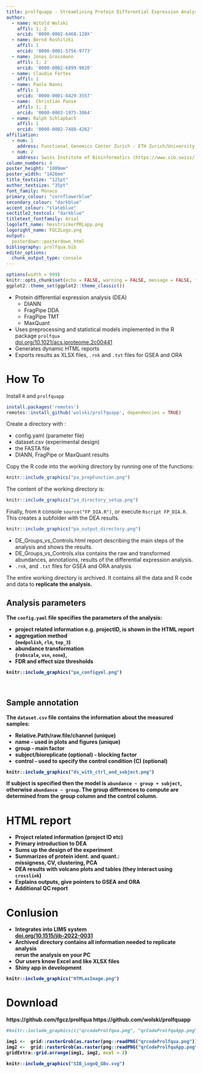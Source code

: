 ```yaml
---
title: prolfquapp - Streamlining Protein Differential Expression Analysis in Core Facilities
author: 
  - name: Witold Wolski
    affil: 1; 2
    orcid: '0000-0002-6468-120X'
  - name: Bernd Roshitzki
    affil: 1
    orcid: '0000-0001-5756-9773'
  - name: Jonas Grossmann
    affil: 1; 2
    orcid: '0000-0002-6899-9020'
  - name: Claudia Fortes
    affil: 1
  - name: Paolo Nanni
    affil: 1
    orcid: '0000-0001-8429-3557'
  - name:  Christian Panse
    affil: 1; 2
    orcid: '0000-0003-1975-3064'
  - name: Ralph Schlapbach
    affil: 1
    orcid: '0000-0002-7488-4262'
affiliation:
  - num: 1
    address: Functional Genomics Center Zurich - ETH Zurich/University of Zurich (https://www.fgcz.ch/)
  - num: 2
    address: Swiss Institute of Bioinformatics (https://www.sib.swiss/)
column_numbers: 4
poster_height: "1009mm"
poster_width: "1426mm"
title_textsize:	"125pt"
author_textsize: "35pt"
font_family: Monaco
primary_colour: "cornflowerblue"
secondary_colour: "darkblue"
accent_colour: "slateblue"
sectitle2_textcol: "darkblue"
titletext_fontfamily: Arial
logoleft_name: hexstrickerPRLapp.png
logoright_name: FGCZLogo.png
output: 
  posterdown::posterdown_html
bibliography: prolfqua.bib
editor_options: 
  chunk_output_type: console
---
```



```r
options(width = 999)
knitr::opts_chunk$set(echo = FALSE, warning = FALSE, message = FALSE, fig.width = 7, fig.height = 5)
ggplot2::theme_set(ggplot2::theme_classic())

```


- Protein differential expression analysis (DEA)
  - DIANN  
  - FragPipe DDA
  - FragPipe TMT
  - MaxQuant
- Uses preprocessing and statistical models implemented in the R package `prolfqua` <br/>
[doi.org/10.1021/acs.jproteome.2c00441](https://pubs.acs.org/doi/10.1021/acs.jproteome.2c00441)
- Generates dynamic HTML reports
- Exports results as XLSX files, `.rnk` and `.txt` files for GSEA and ORA


# How To

Install `R` and `prolfquapp`

```r
install.packages('remotes')
remotes::install_github('wolski/prolfquapp', dependencies = TRUE)
```

Create a directory with :

- config.yaml (parameter file)
- dataset.csv (experimental design) 
- the FASTA file
- DIANN, FragPipe or MaxQuant results

Copy the R code into the working directory by running one of the functions: 

```r
knitr::include_graphics("pa_prepFunction.png")
```

The content of the working directory is:

```r
knitr::include_graphics("pa_directory_setup.png")
```

Finally, from `R` console `source("FP_DIA.R")`,
or execute `Rscript FP_DIA.R`. This
creates a subfolder with the DEA results.

```r
knitr::include_graphics("pa_output_directory.png")
```

- DE_Groups_vs_Controls.html report describing the main steps of the analysis and shows the results.
- DE_Groups_vs_Controls.xlsx contains the raw and transformed abundances, annotations, results of the differential expression analysis.
- `.rnk`, and `.txt` files for GSEA and ORA analysis

The entire working directory is archived. It contains all the data and R code and data to <b>replicate<b/> the analysis. 

## Analysis parameters

The `config.yaml` file specifies the parameters of the analysis:

* project related information e.g. projectID, is shown in the HTML report
* aggregation method <br/>
(`medpolish`, `rlm`, `top_3`)
* abundance transformation <br/>
(`robscale`, `vsn`, `none`),
* FDR and effect size thresholds


```r
knitr::include_graphics("pa_configyml.png")
```

<br/>

## Sample annotation

The `dataset.csv` file contains the information about the measured samples:

- Relative.Path/raw.file/channel (unique)
- name - used in plots and figures (unique)
- group - main factor
- subject/bioreplicate (optional) - blocking factor
- control - used to specify the control condition (C) (optional)


```r
knitr::include_graphics("ds_with_ctrl_and_subject.png")
```

If subject is specified then the model is `abundance ~ group + subject`, otherwise
 `abundance ~ group`. The group differences to compute are determined from the group column and the control column.

# HTML report

- Project related information (project ID etc)
- Primary introduction to DEA
- Sums up the design of the experiment
- Summarizes of protein ident. and quant.: <br/> missigness, CV, clustering, PCA
- DEA results with volcano plots and tables (they interact using `crosslink`)
- Explains outputs, give pointers to GSEA and ORA
- Additional QC report

# Conlusion

- Integrates into LIMS system <br/>
[doi.org/10.1515/jib-2022-0031](https://doi.org/10.1515/jib-2022-0031)
- Archived directory contains all information needed to replicate analysis <br/>
rerun the analysis on your PC
- Our users know Excel and like XLSX files
- Shiny app in development


```r
knitr::include_graphics("HTMLasImage.png")
```

# Download

https://github.com/fgcz/prolfqua
https://github.com/wolski/prolfquapp

```r
#knitr::include_graphics(c("qrcodeProlfqua.png", "qrCodeProlfquApp.png"))

img1 <-  grid::rasterGrob(as.raster(png::readPNG("qrcodeProlfqua.png")), interpolate = FALSE)
img2 <-  grid::rasterGrob(as.raster(png::readPNG("qrCodeProlfquApp.png")), interpolate = FALSE)
gridExtra::grid.arrange(img1, img2, ncol = 2)
```


```r
knitr::include_graphics("SIB_LogoQ_GBv.svg")
```




